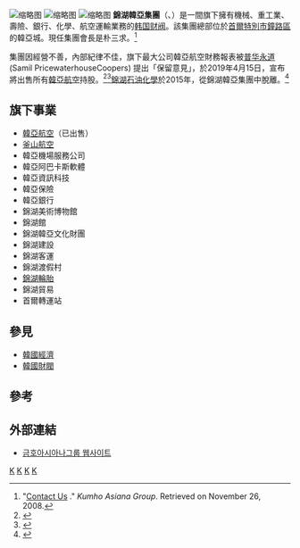 {{Infobox Company
| company_name = 錦湖韓亞集團<br>{{lang|ko|금호아시아나그룹}}<br><small>{{lang|ko|錦湖아시아나그룹}}</small>
| company_logo = Kumho_Asiana_Logo_Eng.jpg
| company_type =
| foundation = 1946年
| location = {{ROK-KOR}}<br>[[首爾市|首爾市]][[鐘路區|鐘路區]]韓亞城
| key_people = 朴三求（會長）
| area_served = 全球
| industry = [[服務業|服務業]]、[[重工業|重工業]]、[[航空|航空]]、[[金融|金融]]、化學工業
| products = 機械、重工業、壽險、銀行、化學、航空運輸
| revenue =
| operating_income =
| net_income =
| num_employees =
| parent = 
| subsid =
| homepage = [http://www.kumhoasiana.co.kr KUMHO ASIANA.co]
| footnotes =
}}
[[File:Saemunanno,_Seoul_(새문안로).JPG|缩略图]]
[[File:Kumho_Bus_line_1847.jpg|缩略图]]
[[File:Bowler_Land_Rover_-_Flickr_-_exfordy.jpg|缩略图]]
'''錦湖韓亞集團'''（{{lang-en|'''Kumho Asiana Group'''}}、{{lang-ko|'''금호아시아나그룹 / 錦湖아시아나그룹'''}}）是一間旗下擁有機械、重工業、壽險、銀行、化學、航空運輸業務的[[韩国财阀|韩国财阀]]。該集團總部位於[[首爾特別市|首爾特別市]][[鐘路區|鐘路區]]的韓亞城。現任集團會長是朴三求。<ref>"[http://www.kumhoasiana.co.kr/kumho_en/servlet/html?pgm_id=KUMHO000071 Contact Us] {{Wayback|url=http://www.kumhoasiana.co.kr/kumho_en/servlet/html?pgm_id=KUMHO000071 |date=20190701135740 }}." ''Kumho Asiana Group''. Retrieved on November 26, 2008.</ref>

集團因經營不善，內部紀律不佳，旗下最大公司韓亞航空財務報表被[[普华永道|普华永道]] (Samil PricewaterhouseCoopers) 提出「保留意見」，於2019年4月15日，宣布將出售所有[[韓亞航空|韓亞航空]]持股。<ref>{{cite web|url=https://ec.ltn.com.tw/m/article/breakingnews/2759463|title=韓亞航空債務纏身 母公司錦湖集團確定出售|date=2019年4月15日|language=zh|publisher=自由時報|access-date=2019年7月31日|archive-date=2019年7月31日|archive-url=https://web.archive.org/web/20190731082557/https://ec.ltn.com.tw/m/article/breakingnews/2759463|dead-url=no}}</ref><ref>{{cite web|url=http://www.koreaherald.com/view.php?ud=20190725000160|title=Auction to sell Asiana Airlines begins|agency=Yonhap|date=2019-07-25|publisher=The Korean Herald|access-date=2019-07-31|archive-date=2021-02-26|archive-url=https://web.archive.org/web/20210226141554/http://www.koreaherald.com/view.php?ud=20190725000160|dead-url=no}}</ref>[[錦湖石油化學|錦湖石油化學]]於2015年，從錦湖韓亞集團中脫離。<ref>{{cite web|url=http://www.news1.kr/articles/?2514334|title=금호그룹, 금호석유화학 8개 계열사와 완전 분리…대법원 판결|publisher=뉴스1|author=최명용|date=2015-12-13|access-date=2019-07-31|archive-date=2018-07-06|archive-url=https://web.archive.org/web/20180706162105/http://news1.kr/articles/?2514334|dead-url=no}}</ref>

==旗下事業==
*[[韓亞航空|韓亞航空]]（已出售）
*[[釜山航空|釜山航空]]
*韓亞機場服務公司
*韓亞阿巴卡斯軟體
*韓亞資訊科技
*韓亞保險
*韓亞銀行
*錦湖美術博物館
*錦湖館
*錦湖韓亞文化財團
*錦湖建設
*錦湖客運
*錦湖渡假村
*[[錦湖輪胎|錦湖輪胎]]
*錦湖貿易
*首爾轉運站

== 參見 ==
* [[韓國經濟|韓國經濟]]
* [[韓國財閥|韓國財閥]]

==參考==
{{reflist}}

== 外部連結 ==
* [http://www.kumhoasiana.co.kr 금호아시아나그룹 웹사이트] {{Wayback|url=http://www.kumhoasiana.co.kr/ |date=20060721021336 }}

{{財閥}}

[[Category:首尔特别市公司|K]]
[[Category:錦湖韓亞集團|K]]
[[Category:韓國證券交易所上市公司|K]]
[[Category:1946年成立的公司|K]]